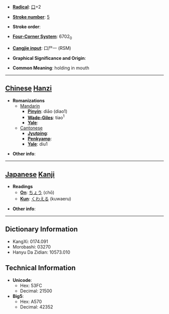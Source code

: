 * '''[[Wiktionary:Chinese radical index| Radical]]''': [[Wiktionary:Chinese radical index 口|口]]+2

* '''[[Wiktionary:Chinese total strokes index|Stroke number]]''': [[Wiktionary:Chinese total strokes index 5|5]]

* '''Stroke order''': 

* '''[[Wiktionary:Chinese four corner index|Four-Corner System]]''': 6702<sub>0</sub>

* '''[[Wiktionary:Chinese Cangjie index|Cangjie input]]''': 口尸一 (RSM)

* '''Graphical Significance and Origin''': 

* '''Common Meaning''': holding in mouth

----

== [[Chinese]] [[Hanzi]] ==

* '''Romanizations'''
** [[Mandarin]]
*** '''[[Pinyin]]''': diāo (diao1)
*** '''[[Wade-Giles]]''': tiao<sup>1</sup>
*** '''[[Yale]]''': 
**[[Cantonese]]
***'''[[Jyutping]]''':
***'''[[Penkyamp]]''': 
***'''[[Yale]]''': diu1

* '''Other info''': 

----

== [[Japanese]] [[Kanji]] ==

* '''Readings'''
** '''[[On]]''': [[ちょう]] (chō)
** '''[[Kun]]''': [[くわえる]] (kuwaeru)

* '''Other info''':  

----

== Dictionary Information ==

* KangXi: 0174.091
* Morobashi: 03270
* Hanyu Da Zidian: 10573.010

== Technical Information ==

* '''Unicode''':
** Hex: 53FC
** Decimal: 21500
* '''Big5''':
** Hex: A570
** Decimal: 42352